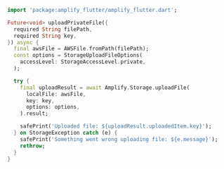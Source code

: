 ```dart
import 'package:amplify_flutter/amplify_flutter.dart';

Future<void> uploadPrivateFile({
  required String filePath,
  required String key,
}) async {
  final awsFile = AWSFile.fromPath(filePath);
  const options = StorageUploadFileOptions(
    accessLevel: StorageAccessLevel.private,
  );

  try {
    final uploadResult = await Amplify.Storage.uploadFile(
      localFile: awsFile,
      key: key,
      options: options,
    ).result;

    safePrint('Uploaded file: ${uploadResult.uploadedItem.key}');
  } on StorageException catch (e) {
    safePrint('Something went wrong uploading file: ${e.message}');
    rethrow;
  }
}
```
